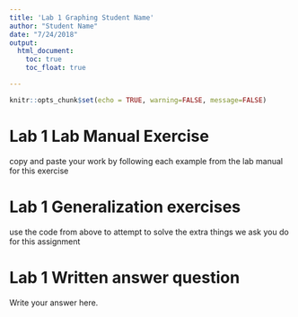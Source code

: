 ```yaml
---
title: 'Lab 1 Graphing Student Name'
author: "Student Name"
date: "7/24/2018"
output: 
  html_document:
    toc: true
    toc_float: true

---
```


```r
knitr::opts_chunk$set(echo = TRUE, warning=FALSE, message=FALSE)
```

# Lab 1 Lab Manual Exercise

copy and paste your work by following each example from the lab manual for this exercise

# Lab 1 Generalization exercises

use the code from above to attempt to solve the extra things we ask you do for this assignment

# Lab 1 Written answer question

Write your answer here.

